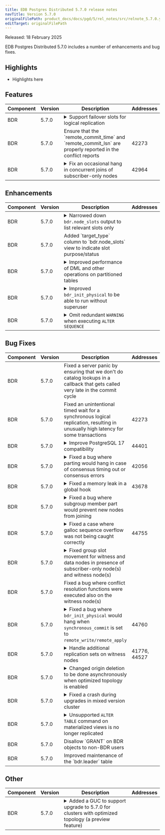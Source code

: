```yaml
---
title: EDB Postgres Distributed 5.7.0 release notes
navTitle: Version 5.7.0
originalFilePath: product_docs/docs/pgd/5/rel_notes/src/relnote_5.7.0.yml
editTarget: originalFilePath
---
```


Released: 18 February 2025

EDB Postgres Distributed 5.7.0 includes a number of enhancements and bug fixes.

## Highlights

- Highlights here

## Features

<table class="table w-100"><thead><tr><th>Component</th><th>Version</th><th>Description</th><th width="10%">Addresses</th></tr></thead><tbody>
<tr><td>BDR</td><td>5.7.0</td><td><details><summary>Support failover slots for logical replication</summary><hr/><p>When a PGD node fails or becomes unavailable, consumers can now continue to consume changes from some other node in the cluster. The feature can be turned on by setting top group option <code>failover_slot_scope</code> to <code>global</code>. The consumer needs to handle duplicate transactions, but PGD
guarantees that every transaction is decoded and sent at least once.</p>
</details></td><td></td></tr>
<tr><td>BDR</td><td>5.7.0</td><td>Ensure that the `remote_commit_time` and `remote_commit_lsn` are properly reported in the conflict reports</td><td>42273</td></tr>
<tr><td>BDR</td><td>5.7.0</td><td><details><summary>Fix an occasional hang in concurrent joins of subscriber-only nodes</summary><hr/><p>A node may end up waiting for the local state of another concurrently joined node to advance, resulting in a hang.</p>
</details></td><td>42964</td></tr>
</tbody></table>


## Enhancements

<table class="table w-100"><thead><tr><th>Component</th><th>Version</th><th>Description</th><th width="10%">Addresses</th></tr></thead><tbody>
<tr><td>BDR</td><td>5.7.0</td><td><details><summary>Narrowed down <code>bdr.node_slots</code> output to list relevant slots only</summary><hr/><p>The slots are displayed based on the node type, its role and the cluster topology</p>
</details></td><td></td></tr>
<tr><td>BDR</td><td>5.7.0</td><td>Added `target_type` column to `bdr.node_slots` view to indicate slot purpose/status</td><td></td></tr>
<tr><td>BDR</td><td>5.7.0</td><td><details><summary>Improved performance of DML and other operations on partitioned tables</summary><hr/><p>Many code paths touching partitioned tables were performing costly checks to support additional Table Access Methods. This code was adjusted to make the most common case (heap) the fastest.</p>
</details></td><td></td></tr>
<tr><td>BDR</td><td>5.7.0</td><td><details><summary>Improved <code>bdr_init_physical</code> to be able to run without superuser</summary><hr/><p>Only the <code>bdr_superuser</code> is required.</p>
</details></td><td></td></tr>
<tr><td>BDR</td><td>5.7.0</td><td><details><summary>Omit redundant <code>WARNING</code> when executing <code>ALTER SEQUENCE</code></summary><hr/><p>The message is only relevant when creating the sequence.</p>
</details></td><td></td></tr>
</tbody></table>


## Bug Fixes

<table class="table w-100"><thead><tr><th>Component</th><th>Version</th><th>Description</th><th width="10%">Addresses</th></tr></thead><tbody>
<tr><td>BDR</td><td>5.7.0</td><td>Fixed a server panic by ensuring that we don't do catalog lookups in a callback that gets called very late in the commit cycle</td><td></td></tr>
<tr><td>BDR</td><td>5.7.0</td><td>Fixed an unintentional timed wait for a synchronous logical replication, resulting in unusually high latency for some transactions</td><td>42273</td></tr>
<tr><td>BDR</td><td>5.7.0</td><td><details><summary>Improve PostgreSQL 17 compatibility</summary><hr/><p>Internal tables managed by autopartition that were created before the upgrade to PG17 were missing a <code>rowtype</code> entry into <code>pg_depend</code> which would cause errors after upgrading to PG17.</p>
</details></td><td>44401</td></tr>
<tr><td>BDR</td><td>5.7.0</td><td><details><summary>Fixed a bug where parting would hang in case of consensus timing out or consensus errors</summary><hr/><p>Also ensure parting does not hang when any of the nodes restart when part is in progress and origin LSNs do not show up as 0/0 in log messages</p>
</details></td><td>42056</td></tr>
<tr><td>BDR</td><td>5.7.0</td><td><details><summary>Fixed a memory leak in a global hook</summary><hr/><p>This could cause memory to leak even if <code>bdr.so</code> is just loaded, without even installing the extension itself.</p>
</details></td><td>43678</td></tr>
<tr><td>BDR</td><td>5.7.0</td><td><details><summary>Fixed a bug where subgroup member part would prevent new nodes from joining</summary><hr/><p>Ensure that if a subgroup member is parted while Raft subgroup routing is active, that another node can subsequently be joined to that subgroup.</p>
</details></td><td></td></tr>
<tr><td>BDR</td><td>5.7.0</td><td><details><summary>Fixed a case where galloc sequence overflow was not being caught correctly</summary><hr/><p>This would result in <code>nextval</code> call being stuck.</p>
</details></td><td>44755</td></tr>
<tr><td>BDR</td><td>5.7.0</td><td><details><summary>Fixed group slot movement for witness and data nodes in presence of subscriber-only node(s) and witness node(s)</summary><hr/><p>From PGD 5.6.0 onwards, there are no subscriptions from a subscriber-only node to a witness node. This caused a problem with movement of group slot on data nodes and witness nodes in the presence of subscriber-only nodes in the cluster. This bug can cause WAL to be held on both witness nodes and data nodes when there is a subscriber-only node in the cluster. This is fixed.</p>
</details></td><td></td></tr>
<tr><td>BDR</td><td>5.7.0</td><td>Fixed a bug where conflict resolution functions were executed also on the witness node(s)</td><td></td></tr>
<tr><td>BDR</td><td>5.7.0</td><td><details><summary>Fixed a bug where <code>bdr_init_physical</code> would hang when <code>synchronous_commit</code> is set to <code>remote_write/remote_apply</code></summary><hr/><p><code>bdr_init_physical</code> disables synchronous replication on new node by resetting <code>synchronous_standby_names</code> to an empty string. A warning message is printed to remind setting <code>synchronous_standby_names</code> as needed.</p>
</details></td><td>44760</td></tr>
<tr><td>BDR</td><td>5.7.0</td><td><details><summary>Handle additional replication sets on witness nodes</summary><hr/><p>The witness node only cares about the top replication set, thus allow it to miss replications sets and not error-out.</p>
</details></td><td>41776, 44527</td></tr>
<tr><td>BDR</td><td>5.7.0</td><td><details><summary>Changed origin deletion to be done asynchronously when optimized topology is enabled</summary><hr/><p>In an optimized topology, origins names use the generation ID of the node. This fixes an inconsistency when a node is parted, some transactions can be lost or sent twice.</p>
</details></td><td></td></tr>
<tr><td>BDR</td><td>5.7.0</td><td><details><summary>Fixed a crash during upgrades in mixed version cluster</summary><hr/><p>Upgrading from versions lower than 5.6.0 to 5.6.0 and above in a mixed version cluster with a standby or a node joining/parting could cause a crash.</p>
</details></td><td></td></tr>
<tr><td>BDR</td><td>5.7.0</td><td><details><summary>Unsupported <code>ALTER TABLE</code> command on materialized views is no longer replicated</summary><hr/><p>Earlier this would cause replication getting stuck when the command was issued.</p>
</details></td><td></td></tr>
<tr><td>BDR</td><td>5.7.0</td><td>Disallow `GRANT` on BDR objects to non-BDR users</td><td></td></tr>
<tr><td>BDR</td><td>5.7.0</td><td>Improved maintenance of the `bdr.leader` table</td><td></td></tr>
</tbody></table>


## Other

<table class="table w-100"><thead><tr><th>Component</th><th>Version</th><th>Description</th><th width="10%">Addresses</th></tr></thead><tbody>
<tr><td>BDR</td><td>5.7.0</td><td><details><summary>Added a GUC to support upgrade to 5.7.0 for clusters with optimized topology (a preview feature)</summary><hr/><p>An upgrade to 5.7.0 from clusters that have value of <code>bdr.force_full_mesh</code> set to <code>off</code> to enable optimized topology,
a preview feature, must first set this GUC to <code>on</code> and then upgrade. After the entire cluster upgrades,
this GUC can be set to <code>off</code> again to enable optimized topology.
Having this GUC set to <code>off</code> during upgrade is not supported.</p>
</details></td><td></td></tr>
</tbody></table>


